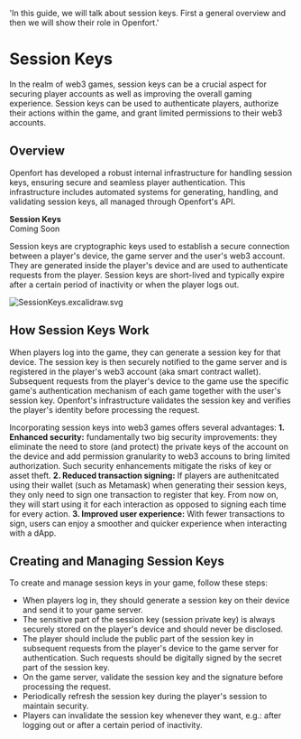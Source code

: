   'In this guide, we will talk about session keys. First a general overview and then we will show their role in Openfort.'

# Session Keys
In the realm of web3 games, session keys can be a crucial aspect for securing player accounts as well as improving the overall gaming experience. Session keys can be used to authenticate players, authorize their actions within the game, and grant limited permissions to their web3 accounts.

## Overview
Openfort has developed a robust internal infrastructure for handling session keys, ensuring secure and seamless player authentication. This infrastructure includes automated systems for generating, handling, and validating session keys, all managed through Openfort's API.

<Note>
  <strong>Session Keys </strong>
  <br /> Coming Soon
</Note>

Session keys are cryptographic keys used to establish a secure connection between a player's device, the game server and the user's web3 account. They are generated inside the player's device and are used to authenticate requests from the player. Session keys are short-lived and typically expire after a certain period of inactivity or when the player logs out.

![SessionKeys.excalidraw.svg](https://blog-cms.openfort.xyz/uploads/How_session_keys_work_1f641b645c.svg)

## How Session Keys Work
When players log into the game, they can generate a session key for that device. The session key is then securely notified to the game server and is registered in the player's web3 account (aka smart contract wallet). Subsequent requests from the player's device to the game use the specific game's authentication mechanism of each game together with the user's session key. Openfort's infrastructure validates the session key and verifies the player's identity before processing the request.

Incorporating session keys into web3 games offers several advantages:
**1. Enhanced security:** fundamentally two big security improvements: they eliminate the need to store (and protect) the private keys of the account on the device and add permission granularity to web3 accouns to bring limited authorization. Such security enhancements mitigate the risks of key or asset theft.
**2. Reduced transaction signing:** If players are authenitcated using their wallet (such as Metamask) when generating their session keys, they only need to sign one transaction to register that key. From now on, they will start using it for each interaction as opposed to signing each time for every action.
**3. Improved user experience:** With fewer transactions to sign, users can enjoy a smoother and quicker experience when interacting with a dApp.

## Creating and Managing Session Keys
To create and manage session keys in your game, follow these steps:
- When players log in, they should generate a session key on their device and send it to your game server.
- The sensitive part of the session key (session private key) is always securely stored on the player's device and should never be disclosed.
- The player should include the public part of the session key in subsequent requests from the player's device to the game server for authentication. Such requests should be digitally signed by the secret part of the session key.
- On the game server, validate the session key and the signature before processing the request.
- Periodically refresh the session key during the player's session to maintain security.
- Players can invalidate the session key whenever they want, e.g.: after logging out or after a certain period of inactivity.
